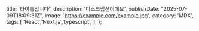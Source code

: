 
  title: '타이틀입니다',
  description: '디스크립션이에요',
  publishDate: "2025-07-09T18:09:31Z",
  image: 'https://example.com/example.jpg',
  category: 'MDX',
  tags: [
    'React','Next.js','typescript',
  ],
};

